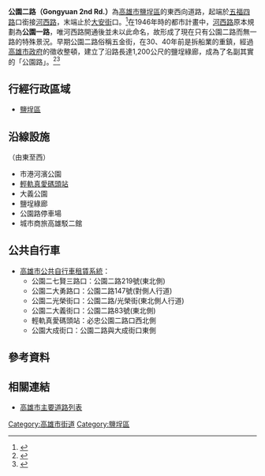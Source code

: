 {{Infobox TwRoad2
|bgcolorh=DARKGREEN
|colorh=white
|code=
|name= 公園二路
|enname= Gongyuan 2nd Rd.
|level= 一般道路
|length=
|sec=
|lastext=
|line=
|start= [[五福四路|五福四路]]
|end= [[大安街|大安街]]
|junc= [[大勇路|大勇路]]、[[七賢三路|七賢三路]]、[[建國路_(高雄市)|建國四路]]
|img=
|cap=
|size=
|left= 
|right= [[河西路_(高雄市)|河西路]]
|leftlink= 
|leftdirection= W
|rightlink= 河西路
|rightdirection= E
|SN=
|SNtype=
|SNNum=
|SN2=
|SN2type=
|SN2Num=
|SN3=
|SN3type=
|SN3Num=
}}
'''公園二路（Gongyuan 2nd Rd.）'''為[[高雄市|高雄市]][[鹽埕區|鹽埕區]]的東西向道路，起端於[[五福四路|五福四路]]口銜接[[河西路_(高雄市)|河西路]]，末端止於[[大安街|大安街]]口。<ref>{{Cite web |url=https://tw.finance.appledaily.com/home/20130119/XGR4ZOM6UJ7Y5GFEAIPCYMCFKU/ |title=公園二路 近駁二藝術特區 發展較早區段 舊透天總價700萬起 |accessdate=2020-07-20 |archive-date=2020-07-20 |archive-url=https://web.archive.org/web/20200720155113/https://tw.finance.appledaily.com/home/20130119/XGR4ZOM6UJ7Y5GFEAIPCYMCFKU/ |dead-url=no }}</ref>在1946年時的都市計畫中，[[河西路_(高雄市)|河西路]]原本規劃為'''公園一路'''，唯河西路開通後並未以此命名，故形成了現在只有公園二路而無一路的特殊景況。早期公園二路俗稱五金街，在30、40年前是拆船業的重鎮，經過[[高雄市政府|高雄市政府]]的徵收整頓，建立了沿路長達1,200公尺的鹽埕綠廊，成為了名副其實的「公園路」。<ref>{{Cite web |url=https://tw.appledaily.com/headline/20080124/2F2YCQS3HDWEO6WC7YPA5LT7IE/ |title=拆除蓋公園 五金街另安置 |accessdate=2020-07-20 |archive-date=2020-12-03 |archive-url=https://web.archive.org/web/20201203000126/https://tw.appledaily.com/headline/20080124/2F2YCQS3HDWEO6WC7YPA5LT7IE/ |dead-url=no }}</ref><ref>{{Cite web |url=https://www.epochtimes.com/b5/13/1/25/n3785034.htm |title=高雄五金街 變身綠帶走廊 |accessdate=2020-07-20 |archive-date=2020-12-03 |archive-url=https://web.archive.org/web/20201203000100/https://www.epochtimes.com/b5/13/1/25/n3785034.htm |dead-url=no }}</ref>

== 行經行政區域 ==
* [[鹽埕區|鹽埕區]]

== 沿線設施 ==
（由東至西）
* 市港河濱公園
* [[輕軌真愛碼頭站|輕軌真愛碼頭站]]
* 大義公園
* 鹽埕綠廊
* 公園路停車場
* 城市商旅高雄駁二館

== 公共自行車 ==
* [[高雄市公共自行車租賃系統|高雄市公共自行車租賃系統]]：
** 公園二七賢三路口：公園二路219號(東北側)
** 公園二大勇路口：公園二路147號(對側人行道)
** 公園二光榮街口：公園二路/光榮街(東北側人行道)
** 公園二大義街口：公園二路83號(東北側)
** 輕軌真愛碼頭站：必忠公園二路口西北側
** 公園大成街口：公園二路與大成街口東側

== 參考資料 ==
{{Reflist}}
== 相關連結 ==
* [[高雄市主要道路列表|高雄市主要道路列表]]

{{高雄市重要道路}}

[[Category:高雄市街道|Category:高雄市街道]]
[[Category:鹽埕區|Category:鹽埕區]]